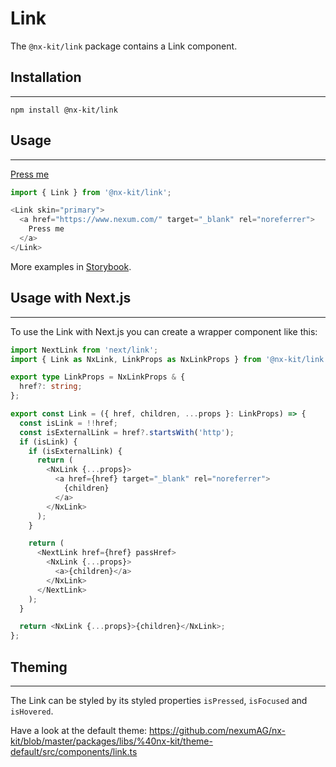
# Link

The `@nx-kit/link` package contains a Link component.

## Installation
---

```text
npm install @nx-kit/link
```

## Usage
---

<Link skin="primary">
  <a href="https://www.nexum.com/" target="_blank" rel="noreferrer">Press me</a>
</Link>

```javascript
import { Link } from '@nx-kit/link';

<Link skin="primary">
  <a href="https://www.nexum.com/" target="_blank" rel="noreferrer">
    Press me
  </a>
</Link>
```

More examples in [Storybook](https://nexumag.github.io/nx-kit/?path=/docs/nx-kit-link--default).

## Usage with Next.js
---

To use the Link with Next.js you can create a wrapper component like this:

```typescript
import NextLink from 'next/link';
import { Link as NxLink, LinkProps as NxLinkProps } from '@nx-kit/link';

export type LinkProps = NxLinkProps & {
  href?: string;
};

export const Link = ({ href, children, ...props }: LinkProps) => {
  const isLink = !!href;
  const isExternalLink = href?.startsWith('http');
  if (isLink) {
    if (isExternalLink) {
      return (
        <NxLink {...props}>
          <a href={href} target="_blank" rel="noreferrer">
            {children}
          </a>
        </NxLink>
      );
    }

    return (
      <NextLink href={href} passHref>
        <NxLink {...props}>
          <a>{children}</a>
        </NxLink>
      </NextLink>
    );
  }

  return <NxLink {...props}>{children}</NxLink>;
};
```

## Theming
---

The Link can be styled by its styled properties `isPressed`, `isFocused` and `isHovered`.

Have a look at the default theme: https://github.com/nexumAG/nx-kit/blob/master/packages/libs/%40nx-kit/theme-default/src/components/link.ts
